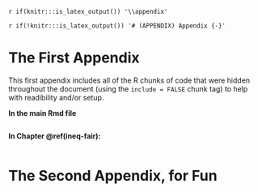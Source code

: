 `r if(knitr:::is_latex_output()) '\\appendix'`

`r if(!knitr:::is_latex_output()) '# (APPENDIX) Appendix {-}'` 


# The First Appendix

<!--
If you feel it necessary to include an appendix, it goes here.
-->

This first appendix includes all of the R chunks of code that were hidden throughout the document (using the `include = FALSE` chunk tag) to help with readibility and/or setup.

**In the main Rmd file**

```r
```

**In Chapter \@ref(ineq-fair):**

```r
```

# The Second Appendix, for Fun
